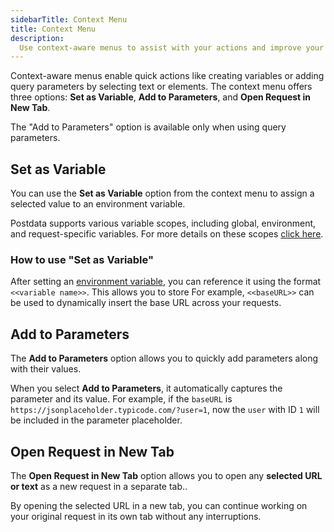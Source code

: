 ```yaml
---
sidebarTitle: Context Menu
title: Context Menu
description:
  Use context-aware menus to assist with your actions and improve your workflow.
---
```


Context-aware menus enable quick actions like creating variables or adding query
parameters by selecting text or elements. The context menu offers three options:
**Set as Variable**, **Add to Parameters**, and **Open Request in New Tab**.

<Info>
  The "Add to Parameters" option is available only when using query parameters.
</Info>

## Set as Variable

You can use the **Set as Variable** option from the context menu to assign a
selected value to an environment variable.

Postdata supports various variable scopes, including global, environment, and
request-specific variables. For more details on these scopes
[click here](/documentation/features/variables).

### How to use "Set as Variable"

After setting an [environment variable](/documentation/features/environments),
you can reference it using the format `<<variable name>>`. This allows you to
store For example, `<<baseURL>>` can be used to dynamically insert the base URL
across your requests.

## Add to Parameters

The **Add to Parameters** option allows you to quickly add parameters along with
their values.

When you select **Add to Parameters**, it automatically captures the parameter
and its value. For example, if the `baseURL` is
`https://jsonplaceholder.typicode.com/?user=1`, now the `user` with ID `1` will
be included in the parameter placeholder.

## Open Request in New Tab

The **Open Request in New Tab** option allows you to open any **selected URL or
text** as a new request in a separate tab..

By opening the selected URL in a new tab, you can continue working on your
original request in its own tab without any interruptions.

